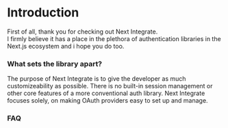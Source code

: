 # Introduction

First of all, thank you for checking out Next Integrate.\
I firmly believe it has a place in the plethora of authentication libraries in the Next.js ecosystem and i hope you do too.

### What sets the library apart?

The purpose of Next Integrate is to give the developer as much customizeability as possible. There is no built-in session management or other core features of a more conventional auth library. Next Integrate focuses solely, on making OAuth providers easy to set up and manage.

### FAQ


<FAQ />
